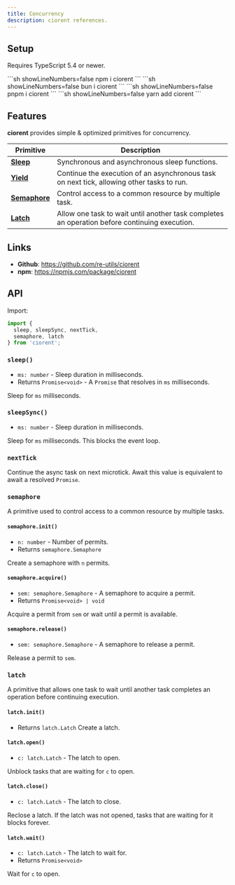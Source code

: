 ```yaml
---
title: Concurrency
description: ciorent references.
---
```


## Setup
Requires TypeScript 5.4 or newer.

<Tabs syncKey='packageManager'>
  <TabItem label='npm' icon='seti:npm'>
    ```sh showLineNumbers=false
    npm i ciorent
    ```
  </TabItem>
  <TabItem label='bun' icon='bun'>
    ```sh showLineNumbers=false
    bun i ciorent
    ```
  </TabItem>
  <TabItem label='pnpm' icon='pnpm'>
    ```sh showLineNumbers=false
    pnpm i ciorent
    ```
  </TabItem>
  <TabItem label='yarn' icon='seti:yarn'>
    ```sh showLineNumbers=false
    yarn add ciorent
    ```
  </TabItem>
</Tabs>

## Features
**ciorent** provides simple & optimized primitives for concurrency.

| Primitive | Description |
|---|---|
| [**Sleep**](../sleep) | Synchronous and asynchronous sleep functions. |
| [**Yield**](../yield) | Continue the execution of an asynchronous task on next tick, allowing other tasks to run. |
| [**Semaphore**](../semaphore) | Control access to a common resource by multiple task. |
| [**Latch**](../latch) | Allow one task to wait until another task completes an operation before continuing execution. |

## Links
- **Github**: https://github.com/re-utils/ciorent
- **npm**: https://npmjs.com/package/ciorent

## API
Import:
```ts
import {
  sleep, sleepSync, nextTick,
  semaphore, latch
} from 'ciorent';
```

### `sleep()`
- `ms: number` - Sleep duration in milliseconds.
- Returns `Promise<void>` - A `Promise` that resolves in `ms` milliseconds.

Sleep for `ms` milliseconds.

### `sleepSync()`
- `ms: number` - Sleep duration in milliseconds.

Sleep for `ms` milliseconds. This blocks the event loop.

### `nextTick`
Continue the async task on next microtick. Await this value is equivalent to await a resolved `Promise`.

### `semaphore`
A primitive used to control access to a common resource by multiple tasks.

#### `semaphore.init()`
- `n: number` - Number of permits.
- Returns `semaphore.Semaphore`

Create a semaphore with `n` permits.

#### `semaphore.acquire()`
- `sem: semaphore.Semaphore` - A semaphore to acquire a permit.
- Returns `Promise<void> | void`

Acquire a permit from `sem` or wait until a permit is available.

#### `semaphore.release()`
- `sem: semaphore.Semaphore` - A semaphore to release a permit.

Release a permit to `sem`.

### `latch`
A primitive that allows one task to wait until another task completes an operation before continuing execution.

#### `latch.init()`
- Returns `latch.Latch`
Create a latch.

#### `latch.open()`
- `c: latch.Latch` - The latch to open.

Unblock tasks that are waiting for `c` to open.

#### `latch.close()`
- `c: latch.Latch` - The latch to close.

Reclose a latch. If the latch was not opened, tasks that are waiting for it blocks forever.

#### `latch.wait()`
- `c: latch.Latch` - The latch to wait for.
- Returns `Promise<void>`

Wait for `c` to open.
